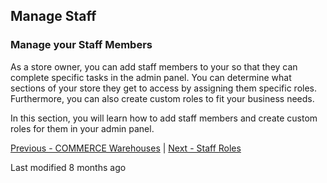 ## Manage Staff

### Manage your Staff Members

As a store owner, you can add staff members to your so that they can complete specific tasks in the admin panel. You can determine what sections of your store they get to access by assigning them specific roles. Furthermore, you can also create custom roles to fit your business needs.

In this section, you will learn how to add staff members and create custom roles for them in your admin panel.

[Previous - COMMERCE Warehouses](#) | [Next - Staff Roles](#)

Last modified 8 months ago
